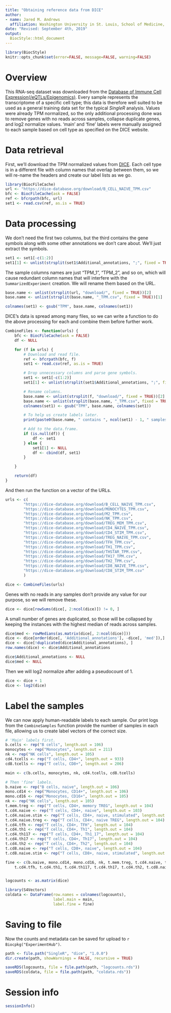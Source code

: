 ```yaml
---
title: "Obtaining reference data from DICE"
author: 
- name: Jared M. Andrews
  affiliation: Washington University in St. Louis, School of Medicine, St. Louis, MO, USA
date: "Revised: September 4th, 2019"
output: 
  BiocStyle::html_document
---
```


```r
library(BiocStyle)
knitr::opts_chunk$set(error=FALSE, message=FALSE, warning=FALSE)
```

# Overview

This RNA-seq dataset was downloaded from the [Database of Immune Cell Expression(/eQTLs/Epigenomics)](https://dice-database.org/downloads).
Every sample represents the transcriptome of a specific cell type; this data is therefore well suited to be used as a general training data set for the typical _SingleR_ analysis.
Values were already TPM normalized, so the only additional processing done was to remove genes with no reads across samples, collapse duplicate genes, and log2 normalize values.
'main' and 'fine' labels were manually assigned to each sample based on cell type as specified on the DICE website.

# Data retrieval

First, we'll download the TPM normalized values from [DICE](https://dice-database.org/downloads). 
Each cell type is in a different file with column names that overlap between them, so we will re-name the headers and create our label lists as we go.

```r
library(BiocFileCache)
url <- "https://dice-database.org/download/B_CELL_NAIVE_TPM.csv"
bfc <- BiocFileCache(ask = FALSE)
ref <- bfcrpath(bfc, url)
set1 <- read.csv(ref, as.is = TRUE)
```

# Data processing
We don't need the first two columns, but the third contains the gene symbols along with some other annotations we don't care about.
We'll just extract the symbols.

```r
set1 <- set1[-c(1:2)]
set1[1] <- unlist(strsplit(set1$Additional_annotations, ";", fixed = TRUE))[c(TRUE, FALSE)]
```

The sample columns names are just "TPM_1", "TPM_2", and so on, which will cause redundant column names that will interfere with the `SummarizedExperiment` creation.
We will rename them based on the URL.

```r
base.name <- unlist(strsplit(url, "download/", fixed = TRUE))[2]
base.name <- unlist(strsplit(base.name, "_TPM.csv", fixed = TRUE))[1]

colnames(set1) <- gsub("TPM", base.name, colnames(set1))
```

DICE's data is spread among many files, so we can write a function to do the above processing for each and combine them before further work.

```r
CombineFiles <- function(urls) {
	bfc <- BiocFileCache(ask = FALSE)
	df <- NULL

	for (f in urls) {
		# Download and read file.
		ref <- bfcrpath(bfc, f)
		set1 <- read.csv(ref, as.is = TRUE)

		# Drop unnecessary columns and parse gene symbols.
		set1 <- set1[-c(1:2)]
		set1[1] <- unlist(strsplit(set1$Additional_annotations, ";", fixed = TRUE))[c(TRUE, FALSE)]

		# Rename columns.
		base.name <- unlist(strsplit(f, "download/", fixed = TRUE))[2]
		base.name <- unlist(strsplit(base.name, "_TPM.csv", fixed = TRUE))[1]
		colnames(set1) <- gsub("TPM", base.name, colnames(set1))

		# To help us create labels later.
		print(paste0(base.name, " contains ", ncol(set1) - 1, " samples"))

		# Add to the data.frame.
		if (is.null(df)) {
			df <- set1
		} else {
			set1[1] <- NULL
			df <- cbind(df, set1)
		}

	}

	return(df)
}
```

And then run the function on a vector of the URLs.

```r
urls <- c(
		"https://dice-database.org/download/B_CELL_NAIVE_TPM.csv",
		"https://dice-database.org/download/MONOCYTES_TPM.csv",
		"https://dice-database.org/download/M2_TPM.csv",
		"https://dice-database.org/download/NK_TPM.csv",
		"https://dice-database.org/download/TREG_MEM_TPM.csv",
		"https://dice-database.org/download/CD4_NAIVE_TPM.csv",
		"https://dice-database.org/download/CD4_STIM_TPM.csv",
		"https://dice-database.org/download/TREG_NAIVE_TPM.csv",
		"https://dice-database.org/download/TFH_TPM.csv",
		"https://dice-database.org/download/TH1_TPM.csv",
		"https://dice-database.org/download/THSTAR_TPM.csv",
		"https://dice-database.org/download/TH17_TPM.csv",
		"https://dice-database.org/download/TH2_TPM.csv",
		"https://dice-database.org/download/CD8_NAIVE_TPM.csv",
		"https://dice-database.org/download/CD8_STIM_TPM.csv"
		)

dice <- CombineFiles(urls)
```

Genes with no reads in any samples don't provide any value for our purpose, so we will remove these.

```r
dice <- dice[rowSums(dice[, 2:ncol(dice)]) != 0, ]
```

A small number of genes are duplicated, so those will be collapsed by keeping the instances with the highest median of reads across samples.

```r
dice$med <- rowMedians(as.matrix(dice[, 2:ncol(dice)]))
dice <- dice[order(dice[, 'Additional_annotations'], -dice[, 'med']),]
dice <- dice[!duplicated(dice$Additional_annotations), ]
row.names(dice) <- dice$Additional_annotations

dice$Additional_annotations <- NULL
dice$med <- NULL
```

Then we will log2 normalize after adding a pseudocount of 1.

```r
dice <- dice + 1
dice <- log2(dice)
```

# Label the samples
We can now apply human-readable labels to each sample.
Our print logs from the `CombineSamples` function provide the number of samples in each file, allowing us to create label vectors of the correct size.

```r
# 'Main' labels first.
b.cells <- rep("B cells", length.out = 106)
monocytes <- rep("Monocytes", length.out = 211)
nk <- rep("NK cells", length.out = 105)
cd4.tcells <- rep("T cells, CD4+", length.out = 933)
cd8.tcells <- rep("T cells, CD8+", length.out = 206)

main <- c(b.cells, monocytes, nk, cd4.tcells, cd8.tcells)

# Then 'fine' labels.
b.naive <- rep("B cells, naive", length.out = 106)
mono.cd14 <- rep("Monocytes, CD14+", length.out = 106)
mono.cd16 <- rep("Monocytes, CD16+", length.out = 105)
nk <- rep("NK cells", length.out = 105)
t.mem.treg <- rep("T cells, CD4+, memory TREG", length.out = 104)
t.cd4.naive <- rep("T cells, CD4+, naive", length.out = 103)
t.cd4.naive.stim <- rep("T cells, CD4+, naive, stimulated", length.out = 102)
t.cd4.naive.treg <- rep("T cells, CD4+, naive TREG", length.out = 104)
t.cd4.tfh <- rep("T cells, CD4+, TFH", length.out = 104)
t.cd4.th1 <- rep("T cells, CD4+, Th1", length.out = 104)
t.cd4.th117 <- rep("T cells, CD4+, Th1_17", length.out = 104)
t.cd4.th17 <- rep("T cells, CD4+, Th17", length.out = 104)
t.cd4.th2 <- rep("T cells, CD4+, Th2", length.out = 104)
t.cd8.naive <- rep("T cells, CD8+, naive", length.out = 104)
t.cd8.naive.stim <- rep("T cells, CD8+, naive, stimulated", length.out = 102)

fine <- c(b.naive, mono.cd14, mono.cd16, nk, t.mem.treg, t.cd4.naive, t.cd4.naive.stim, t.cd4.naive.treg,
	t.cd4.tfh, t.cd4.th1, t.cd4.th117, t.cd4.th17, t.cd4.th2, t.cd8.naive, t.cd8.naive.stim)


logcounts <- as.matrix(dice)

library(S4Vectors)
coldata <- DataFrame(row.names = colnames(logcounts),
                     label.main = main,
                     label.fine = fine)
```


# Saving to file

Now the counts and metadata can be saved for upload to `r Biocpkg("ExperimentHub")`.

```r
path <- file.path("SingleR", "dice", "1.0.0")
dir.create(path, showWarnings = FALSE, recursive = TRUE)

saveRDS(logcounts, file = file.path(path, "logcounts.rds"))
saveRDS(coldata, file = file.path(path, "coldata.rds"))
```

# Session info

```r
sessionInfo()
```
